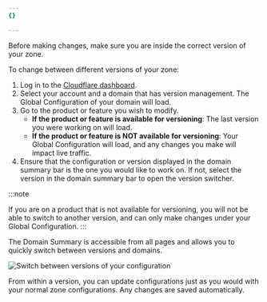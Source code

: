 ```yaml
---
{}

---
```


Before making changes, make sure you are inside the correct version of your zone.

To change between different versions of your zone:

1. Log in to the [Cloudflare dashboard](https://dash.cloudflare.com/login).
2. Select your account and a domain that has version management. The Global Configuration of your domain will load.
3. Go to the product or feature you wish to modify.
   * **If the product or feature is available for versioning**: The last version you were working on will load.
   * **If the product or feature is NOT available for versioning**: Your Global Configuration will load, and any changes you make will impact live traffic.
4. Ensure that the configuration or version displayed in the domain summary bar is the one you would like to work on. If not, select the version in the domain summary bar to open the version switcher.

:::note

If you are on a product that is not available for versioning, you will not be able to switch to another version, and can only make changes under your Global Configuration. 
:::

The Domain Summary is accessible from all pages and allows you to quickly switch between versions and domains.

![Switch between versions of your configuration](~/assets/images/version-management/configurable-versions.png)

From within a version, you can update configurations just as you would with your normal zone configurations. Any changes are saved automatically.
